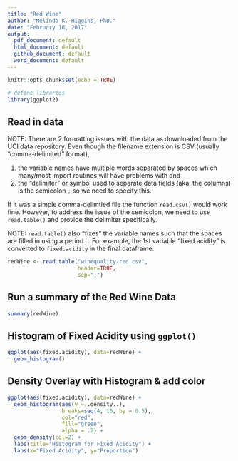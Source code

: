 ```yaml
---
title: "Red Wine"
author: "Melinda K. Higgins, PhD."
date: "February 16, 2017"
output:
  pdf_document: default
  html_document: default
  github_document: default
  word_document: default
---
```


```r
knitr::opts_chunk$set(echo = TRUE)

# define libraries
library(ggplot2)
```

## Read in data

NOTE: There are 2 formatting issues with the data as downloaded from the UCI data repository. Even though the filename extension is CSV (usually "comma-delimited" format), 

1. the variable names have multiple words separated by spaces which many/most import routines will have problems with and
2. the "delimiter" or symbol used to separate data fields (aka, the columns) is the semicolon `;` so we need to specify this.

If it was a simple comma-delimtied file the function `read.csv()` would work fine. However, to address the issue of the semicolon, we need to use `read.table()` and provide the delimiter specifically.

NOTE: `read.table()` also "fixes" the variable names such that the spaces are filled in using a period `.`. For example, the 1st variable "fixed acidity" is converted to `fixed.acidity` in the final dataframe.

```r
redWine <- read.table("winequality-red.csv",
                      header=TRUE,
                      sep=";")
```

## Run a summary of the Red Wine Data

```r
summary(redWine)
```

## Histogram of Fixed Acidity using `ggplot()`

```r
ggplot(aes(fixed.acidity), data=redWine) +
  geom_histogram()
```

## Density Overlay with Histogram & add color

```r
ggplot(aes(fixed.acidity), data=redWine) + 
  geom_histogram(aes(y =..density..), 
                 breaks=seq(4, 16, by = 0.5), 
                 col="red", 
                 fill="green", 
                 alpha = .2) + 
  geom_density(col=2) + 
  labs(title="Histogram for Fixed Acidity") +
  labs(x="Fixed Acidity", y="Proportion")
```

